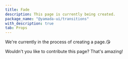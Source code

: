 ```yaml
---
title: Fade
description: This page is currently being created.
package_name: "@yamada-ui/transitions"
with_description: true
tab: Props
---
```


We're currently in the process of creating a page.😘

Wouldn't you like to contribute this page? That's amazing!
